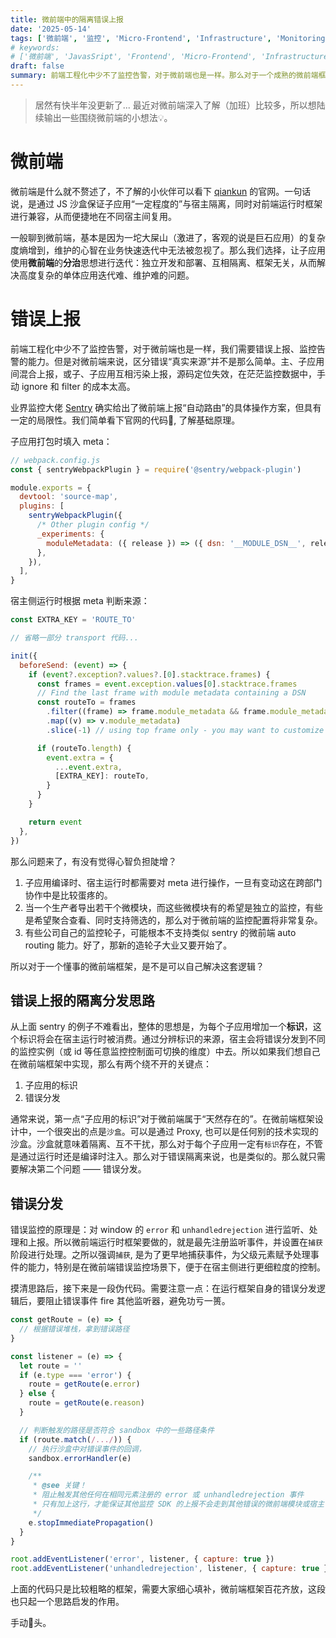 ```yaml
---
title: 微前端中的隔离错误上报
date: '2025-05-14'
tags: ['微前端', '监控', 'Micro-Frontend', 'Infrastructure', 'Monitoring']
# keywords:
# ['微前端', 'JavasSript', 'Frontend', 'Micro-Frontend', 'Infrastructure', 'Monitoring', '监控']
draft: false
summary: 前端工程化中少不了监控告警，对于微前端也是一样。那么对于一个成熟的微前端框架，如何快速集成错误上报能力，并实现子应用的错误隔离...
---
```


> 居然有快半年没更新了... 最近对微前端深入了解（加班）比较多，所以想陆续输出一些围绕微前端的小想法💡。

# 微前端

微前端是什么就不赘述了，不了解的小伙伴可以看下 [qiankun](https://qiankun.umijs.org/zh) 的官网。一句话说，是通过 JS 沙盒保证子应用“一定程度的”与宿主隔离，同时对前端运行时框架进行兼容，从而便捷地在不同宿主间复用。

一般聊到微前端，基本是因为一坨大屎山（激进了，客观的说是巨石应用）的复杂度熵增到，维护的心智在业务快速迭代中无法被忽视了。那么我们选择，让子应用使用**微前端**的**分治**思想进行迭代：独立开发和部署、互相隔离、框架无关，从而解决高度复杂的单体应用迭代难、维护难的问题。

# 错误上报

前端工程化中少不了监控告警，对于微前端也是一样，我们需要错误上报、监控告警的能力。但是对微前端来说，区分错误“真实来源”并不是那么简单。主、子应用间混合上报，或子、子应用互相污染上报，源码定位失效，在茫茫监控数据中，手动 ignore 和 filter 的成本太高。

业界监控大佬 [Sentry](https://docs.sentry.io/platforms/javascript/guides/astro/best-practices/micro-frontends/#automatically-route-errors-to-different-projects-depending-on-module) 确实给出了微前端上报“自动路由”的具体操作方案，但具有一定的局限性。我们简单看下官网的代码🌰, 了解基础原理。

子应用打包时填入 meta：

```javascript
// webpack.config.js
const { sentryWebpackPlugin } = require('@sentry/webpack-plugin')

module.exports = {
  devtool: 'source-map',
  plugins: [
    sentryWebpackPlugin({
      /* Other plugin config */
      _experiments: {
        moduleMetadata: ({ release }) => ({ dsn: '__MODULE_DSN__', release }),
      },
    }),
  ],
}
```

宿主侧运行时根据 meta 判断来源：

```javascript
const EXTRA_KEY = 'ROUTE_TO'

// 省略一部分 transport 代码...

init({
  beforeSend: (event) => {
    if (event?.exception?.values?.[0].stacktrace.frames) {
      const frames = event.exception.values[0].stacktrace.frames
      // Find the last frame with module metadata containing a DSN
      const routeTo = frames
        .filter((frame) => frame.module_metadata && frame.module_metadata.dsn)
        .map((v) => v.module_metadata)
        .slice(-1) // using top frame only - you may want to customize this according to your needs

      if (routeTo.length) {
        event.extra = {
          ...event.extra,
          [EXTRA_KEY]: routeTo,
        }
      }
    }

    return event
  },
})
```

那么问题来了，有没有觉得心智负担陡增？

1. 子应用编译时、宿主运行时都需要对 meta 进行操作，一旦有变动这在跨部门协作中是比较蛋疼的。
2. 当一个生产者导出若干个微模块，而这些微模块有的希望是独立的监控，有些是希望聚合查看、同时支持筛选的，那么对于微前端的监控配置将非常复杂。
3. 有些公司自己的监控轮子，可能根本不支持类似 sentry 的微前端 auto routing 能力。好了，那新的造轮子大业又要开始了。

所以对于一个懂事的微前端框架，是不是可以自己解决这套逻辑？

## 错误上报的隔离分发思路

从上面 sentry 的例子不难看出，整体的思想是，为每个子应用增加一个**标识**，这个标识将会在宿主运行时被消费。通过分辨标识的来源，宿主会将错误分发到不同的监控实例（或 id 等任意监控控制面可切换的维度）中去。所以如果我们想自己在微前端框架中实现，那么有两个绕不开的关键点：

1. 子应用的标识
2. 错误分发

通常来说，第一点“子应用的标识”对于微前端属于“天然存在的”。在微前端框架设计中，一个很突出的点是`沙盒`。可以是通过 Proxy, 也可以是任何别的技术实现的沙盒。沙盒就意味着隔离、互不干扰，那么对于每个子应用一定有`标识`存在，不管是通过运行时还是编译时注入。那么对于错误隔离来说，也是类似的。那么就只需要解决第二个问题 —— 错误分发。

## 错误分发

错误监控的原理是：对 window 的 `error` 和 `unhandledrejection` 进行监听、处理和上报。所以微前端运行时框架要做的，就是最先注册监听事件，并设置在`捕获`阶段进行处理。之所以强调`捕获`, 是为了更早地捕获事件，为父级元素赋予处理事件的能力，特别是在微前端错误监控场景下，便于在宿主侧进行更细粒度的控制。

摸清思路后，接下来是一段伪代码。需要注意一点：在运行框架自身的错误分发逻辑后，要阻止错误事件 fire 其他监听器，避免功亏一篑。

```javascript
const getRoute = (e) => {
  // 根据错误堆栈，拿到错误路径
}

const listener = (e) => {
  let route = ''
  if (e.type === 'error') {
    route = getRoute(e.error)
  } else {
    route = getRoute(e.reason)
  }

  // 判断触发的路径是否符合 sandbox 中的一些路径条件
  if (route.match(/.../)) {
    // 执行沙盒中对错误事件的回调，
    sandbox.errorHandler(e)

    /**
     * @see 关键！
     * 阻止触发其他任何在相同元素注册的 error 或 unhandledrejection 事件
     * 只有加上这行，才能保证其他监控 SDK 的上报不会走到其他错误的微前端模块或宿主
     */
    e.stopImmediatePropagation()
  }
}

root.addEventListener('error', listener, { capture: true })
root.addEventListener('unhandledrejection', listener, { capture: true })
```

上面的代码只是比较粗略的框架，需要大家细心填补，微前端框架百花齐放，这段也只起一个思路启发的作用。

手动🐶头。
